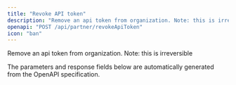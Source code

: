 ```yaml
---
title: "Revoke API token"
description: "Remove an api token from organization. Note: this is irreversible"
openapi: "POST /api/partner/revokeApiToken"
icon: "ban"
---
```


Remove an api token from organization. Note: this is irreversible

<Note>
The parameters and response fields below are automatically generated from the OpenAPI specification.
</Note>
